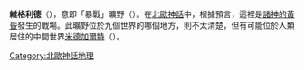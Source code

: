 '''維格利德'''（{{lang|en|Vigrid}}），意即「暴戰」曠野（{{lang|en|battle shaker}}）。在[[北歐神話|北歐神話]]中，根據預言，這裡是[[諸神的黃昏|諸神的黃昏]]發生的戰場。此曠野位於九個世界的哪個地方，則不太清楚，但有可能位於人類居住的中間世界[[米德加爾特|米德加爾特]]（{{lang|en|Midgard}}）。


{{北歐神話}}
[[Category:北歐神話地理|Category:北歐神話地理]]